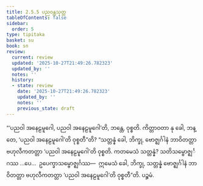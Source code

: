 ```yaml
---
title: 2.5.5 ပညဝန္တသုတ္တ
tableOfContents: false
sidebar:
  order: 5
type: tipitaka
basket: su
book: sn
review:
  current: review
  updated: '2025-10-27T21:49:26.782323'
  updated_by: ''
  notes: ''
  history:
  - state: review
    date: '2025-10-27T21:49:26.782323'
    updated_by: ''
    notes: ''
    previous_state: draft
---
```



<ReviewStatus review={frontmatter.review} showDetails={true} />

<HypothesisAnnotation frontmatter={frontmatter} />

<DynamicBreadcrumb />

<Division number="226" book="sn" e="ch" v="18" p="312">

<Paragraph number="540" book="sn">
“‘ပညဝါ အနေဠမူဂေါ, ပညဝါ အနေဠမူဂေါ’တိ, ဘန္တေ, ဝုစ္စတိ. ကိတ္တာဝတာ နု ခေါ, ဘန္တေ, ‘ပညဝါ အနေဠမူဂေါ’တိ ဝုစ္စတီ”တိ? “သတ္တန္နံ ခေါ, ဘိက္ခု, ဗောဇ္ဈင်္ဂါနံ ဘာဝိတတ္တာ ဗဟုလီကတတ္တာ ‘ပညဝါ အနေဠမူဂေါ’တိ ဝုစ္စတိ. ကတမေသံ သတ္တန္နံ? သတိသမ္ဗောဇ္ဈင်္ဂဿ …ပေ…  ဥပေက္ခာသမ္ဗောဇ္ဈင်္ဂဿ—  ဣမေသံ ခေါ, ဘိက္ခု, သတ္တန္နံ ဗောဇ္ဈင်္ဂါနံ ဘာဝိတတ္တာ ဗဟုလီကတတ္တာ ‘ပညဝါ အနေဠမူဂေါ’တိ ဝုစ္စတီ”တိ.

</Paragraph>
</Division>

<Paragraph number="541" type="center" book="sn">
ပဉ္စမံ.
</Paragraph>